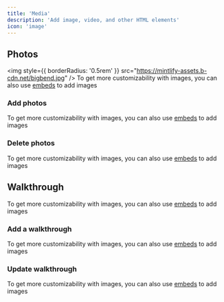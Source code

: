 ```yaml
---
title: 'Media'
description: 'Add image, video, and other HTML elements'
icon: 'image'
---
```



## Photos
<img
  style={{ borderRadius: '0.5rem' }}
  src="https://mintlify-assets.b-cdn.net/bigbend.jpg"
/>
To get more customizability with images, you can also use [embeds](/writing-content/embed) to add images
### Add photos

To get more customizability with images, you can also use [embeds](/writing-content/embed) to add images

### Delete photos

To get more customizability with images, you can also use [embeds](/writing-content/embed) to add images


## Walkthrough

To get more customizability with images, you can also use [embeds](/writing-content/embed) to add images

### Add a walkthrough

To get more customizability with images, you can also use [embeds](/writing-content/embed) to add images

### Update walkthrough

To get more customizability with images, you can also use [embeds](/writing-content/embed) to add images

